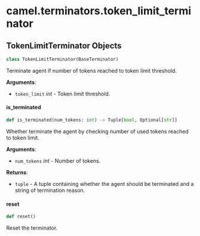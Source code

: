 <a id="camel.terminators.token_limit_terminator"></a>

# camel.terminators.token\_limit\_terminator

<a id="camel.terminators.token_limit_terminator.TokenLimitTerminator"></a>

## TokenLimitTerminator Objects

```python
class TokenLimitTerminator(BaseTerminator)
```

Terminate agent if number of tokens reached to token limit threshold.

**Arguments**:

- `token_limit` _int_ - Token limit threshold.

<a id="camel.terminators.token_limit_terminator.TokenLimitTerminator.is_terminated"></a>

#### is\_terminated

```python
def is_terminated(num_tokens: int) -> Tuple[bool, Optional[str]]
```

Whether terminate the agent by checking number of
used tokens reached to token limit.

**Arguments**:

- `num_tokens` _int_ - Number of tokens.
  

**Returns**:

- `tuple` - A tuple containing whether the agent should be
  terminated and a string of termination reason.

<a id="camel.terminators.token_limit_terminator.TokenLimitTerminator.reset"></a>

#### reset

```python
def reset()
```

Reset the terminator.

